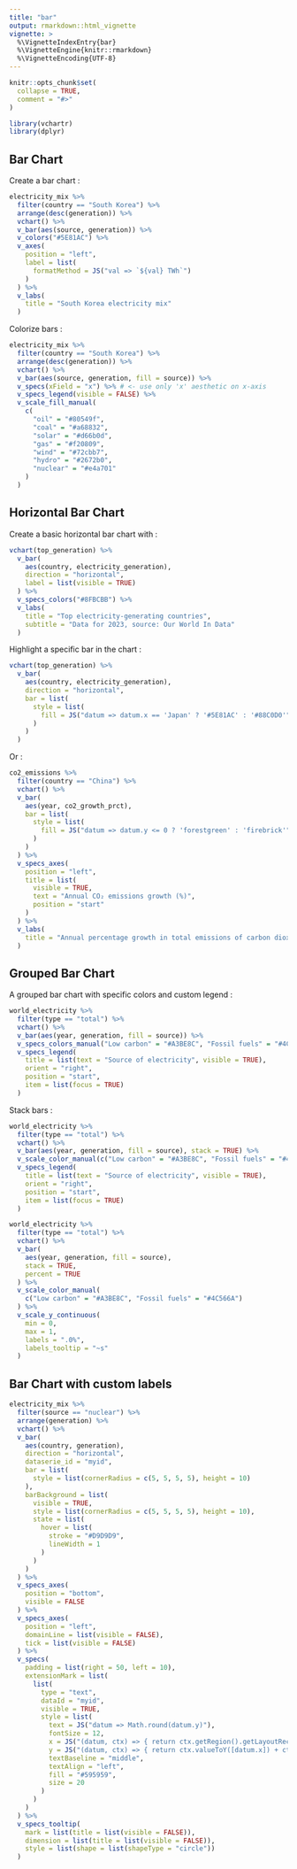 ```yaml
---
title: "bar"
output: rmarkdown::html_vignette
vignette: >
  %\VignetteIndexEntry{bar}
  %\VignetteEngine{knitr::rmarkdown}
  %\VignetteEncoding{UTF-8}
---
```


```r
knitr::opts_chunk$set(
  collapse = TRUE,
  comment = "#>"
)
```

```r
library(vchartr)
library(dplyr)
```


## Bar Chart

Create a bar chart :

```r
electricity_mix %>% 
  filter(country == "South Korea") %>% 
  arrange(desc(generation)) %>% 
  vchart() %>% 
  v_bar(aes(source, generation)) %>% 
  v_colors("#5E81AC") %>% 
  v_axes(
    position = "left",
    label = list(
      formatMethod = JS("val => `${val} TWh`")
    )
  ) %>% 
  v_labs(
    title = "South Korea electricity mix"
  )
```


Colorize bars :

```r
electricity_mix %>%
  filter(country == "South Korea") %>%
  arrange(desc(generation)) %>%
  vchart() %>%
  v_bar(aes(source, generation, fill = source)) %>%
  v_specs(xField = "x") %>% # <- use only 'x' aesthetic on x-axis
  v_specs_legend(visible = FALSE) %>%
  v_scale_fill_manual(
    c(
      "oil" = "#80549f",
      "coal" = "#a68832",
      "solar" = "#d66b0d",
      "gas" = "#f20809",
      "wind" = "#72cbb7",
      "hydro" = "#2672b0",
      "nuclear" = "#e4a701"
    )
  )
```



## Horizontal Bar Chart

Create a basic horizontal bar chart with :

```r
vchart(top_generation) %>% 
  v_bar(
    aes(country, electricity_generation), 
    direction = "horizontal",
    label = list(visible = TRUE)
  ) %>% 
  v_specs_colors("#8FBCBB") %>% 
  v_labs(
    title = "Top electricity-generating countries",
    subtitle = "Data for 2023, source: Our World In Data"
  )
```


Highlight a specific bar in the chart :

```r
vchart(top_generation) %>% 
  v_bar(
    aes(country, electricity_generation), 
    direction = "horizontal",
    bar = list(
      style = list(
        fill = JS("datum => datum.x == 'Japan' ? '#5E81AC' : '#88C0D0'")
      )
    )
  )
```

Or : 

```r
co2_emissions %>% 
  filter(country == "China") %>% 
  vchart() %>% 
  v_bar(
    aes(year, co2_growth_prct),
    bar = list(
      style = list(
        fill = JS("datum => datum.y <= 0 ? 'forestgreen' : 'firebrick'")
      )
    )
  ) %>% 
  v_specs_axes(
    position = "left",
    title = list(
      visible = TRUE,
      text = "Annual CO₂ emissions growth (%)",
      position = "start"
    )
  ) %>% 
  v_labs(
    title = "Annual percentage growth in total emissions of carbon dioxide (CO₂)"
  )
```




## Grouped Bar Chart

A grouped bar chart with specific colors and custom legend : 

```r
world_electricity %>% 
  filter(type == "total") %>% 
  vchart() %>% 
  v_bar(aes(year, generation, fill = source)) %>% 
  v_specs_colors_manual("Low carbon" = "#A3BE8C", "Fossil fuels" = "#4C566A") %>% 
  v_specs_legend(
    title = list(text = "Source of electricity", visible = TRUE),
    orient = "right",
    position = "start",
    item = list(focus = TRUE)
  )
```

Stack bars :

```r
world_electricity %>% 
  filter(type == "total") %>% 
  vchart() %>% 
  v_bar(aes(year, generation, fill = source), stack = TRUE) %>% 
  v_scale_color_manual(c("Low carbon" = "#A3BE8C", "Fossil fuels" = "#4C566A")) %>% 
  v_specs_legend(
    title = list(text = "Source of electricity", visible = TRUE),
    orient = "right",
    position = "start",
    item = list(focus = TRUE)
  )
```


```r
world_electricity %>% 
  filter(type == "total") %>% 
  vchart() %>% 
  v_bar(
    aes(year, generation, fill = source), 
    stack = TRUE, 
    percent = TRUE
  ) %>% 
  v_scale_color_manual(
    c("Low carbon" = "#A3BE8C", "Fossil fuels" = "#4C566A")
  ) %>% 
  v_scale_y_continuous(
    min = 0, 
    max = 1,
    labels = ".0%",
    labels_tooltip = "~s"
  )
```



## Bar Chart with custom labels

```r
electricity_mix %>% 
  filter(source == "nuclear") %>% 
  arrange(generation) %>% 
  vchart() %>% 
  v_bar(
    aes(country, generation),
    direction = "horizontal",
    dataserie_id = "myid",
    bar = list(
      style = list(cornerRadius = c(5, 5, 5, 5), height = 10)
    ),
    barBackground = list(
      visible = TRUE,
      style = list(cornerRadius = c(5, 5, 5, 5), height = 10),
      state = list(
        hover = list(
          stroke = "#D9D9D9",
          lineWidth = 1
        )
      )
    )
  ) %>% 
  v_specs_axes(
    position = "bottom",
    visible = FALSE
  ) %>% 
  v_specs_axes(
    position = "left",
    domainLine = list(visible = FALSE),
    tick = list(visible = FALSE)
  ) %>% 
  v_specs(
    padding = list(right = 50, left = 10),
    extensionMark = list(
      list(
        type = "text",
        dataId = "myid",
        visible = TRUE,
        style = list(
          text = JS("datum => Math.round(datum.y)"),
          fontSize = 12,
          x = JS("(datum, ctx) => { return ctx.getRegion().getLayoutRect().width + 10; }"),
          y = JS("(datum, ctx) => { return ctx.valueToY([datum.x]) + ctx.yBandwidth() / 2; }"),
          textBaseline = "middle",
          textAlign = "left",
          fill = "#595959",
          size = 20
        )
      )
    )
  ) %>% 
  v_specs_tooltip(
    mark = list(title = list(visible = FALSE)),
    dimension = list(title = list(visible = FALSE)),
    style = list(shape = list(shapeType = "circle"))
  )
```

